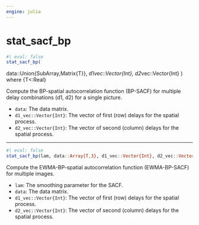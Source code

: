 ```yaml
---
engine: julia
---
```


# stat_sacf_bp {#sec-doc}
    

::: {.callout-note appearance="simple" title="docblock" collapse=false}    


```julia
#| eval: false
stat_sacf_bp(

```

data::Union{SubArray,Matrix{T}}, d1*vec::Vector{Int}, d2*vec::Vector{Int} ) where {T<:Real}
 
Compute the BP-spatial autocorrelation function (BP-SACF) for multiple delay combinations (d1, d2) for a single picture.
 
  * `data`: The data matrix.
  * `d1_vec::Vector{Int}`: The vector of first (row) delays for the spatial process.
  * `d2_vec::Vector{Int}`: The vector of second (column) delays for the spatial process.


:::
    

 --- 
 
::: {.callout-note appearance="simple" title="docblock" collapse=false}    


```julia
#| eval: false
stat_sacf_bp(lam, data::Array{T,3}, d1_vec::Vector{Int}, d2_vec::Vector{Int}) where {T<:Real}

```

Compute the EWMA-BP-spatial autocorrelation function (EWMA-BP-SACF) for multiple images.
 
  * `lam`: The smoothing parameter for the SACF.
  * `data`: The data matrix.
  * `d1_vec::Vector{Int}`: The vector of first (row) delays for the spatial process.
  * `d2_vec::Vector{Int}`: The vector of second (column) delays for the spatial process.


:::
    

